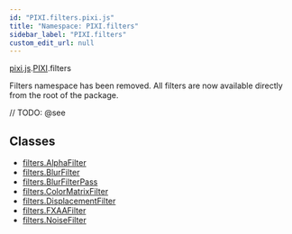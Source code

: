 ```yaml
---
id: "PIXI.filters.pixi.js"
title: "Namespace: PIXI.filters"
sidebar_label: "PIXI.filters"
custom_edit_url: null
---
```


[pixi.js](../modules/pixi.js).[PIXI](../namespaces/PIXI).filters


Filters namespace has been removed. All filters are now available directly from the root of the package.



// TODO: @see

        

## Classes
* [filters.AlphaFilter](../classes/filters.AlphaFilter.pixi.js)
* [filters.BlurFilter](../classes/filters.BlurFilter.pixi.js)
* [filters.BlurFilterPass](../classes/filters.BlurFilterPass.pixi.js)
* [filters.ColorMatrixFilter](../classes/filters.ColorMatrixFilter.pixi.js)
* [filters.DisplacementFilter](../classes/filters.DisplacementFilter.pixi.js)
* [filters.FXAAFilter](../classes/filters.FXAAFilter.pixi.js)
* [filters.NoiseFilter](../classes/filters.NoiseFilter.pixi.js)










    